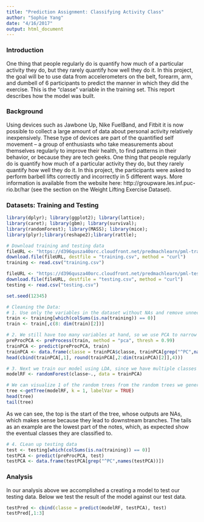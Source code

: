 ```yaml
---
title: "Prediction Assignment: Classifying Activity Class"
author: "Sophie Yang"
date: "4/16/2017"
output: html_document
---
```


### Introduction

One thing that people regularly do is quantify how much of a particular activity they do, but they rarely quantify how well they do it. In this project, the goal will be to use data from accelerometers on the belt, forearm, arm, and dumbell of 6 participants to predict the manner in which they did the exercise. This is the "classe" variable in the training set. This report describes how the model was built.

### Background

Using devices such as Jawbone Up, Nike FuelBand, and Fitbit it is now possible to collect a large amount of data about personal activity relatively inexpensively. These type of devices are part of the quantified self movement – a group of enthusiasts who take measurements about themselves regularly to improve their health, to find patterns in their behavior, or because they are tech geeks. One thing that people regularly do is quantify how much of a particular activity they do, but they rarely quantify how well they do it. In this project, the participants were asked to perform barbell lifts correctly and incorrectly in 5 different ways. More information is available from the website here: http://groupware.les.inf.puc-rio.br/har (see the section on the Weight Lifting Exercise Dataset).

### Datasets: Training and Testing

```r
library(dplyr); library(ggplot2); library(lattice); 
library(caret); library(gbm); library(survival);
library(randomForest); library(MASS); library(mice);
library(plyr);library(reshape2);library(rattle);
```
```r
# Download training and testing data
fileURL <- "https://d396qusza40orc.cloudfront.net/predmachlearn/pml-training.csv"
download.file(fileURL, destfile = "training.csv", method = "curl")
training <- read.csv("training.csv")

fileURL <- "https://d396qusza40orc.cloudfront.net/predmachlearn/pml-testing.csv"
download.file(fileURL, destfile = "testing.csv", method = "curl")
testing <- read.csv("testing.csv")

set.seed(12345)

# Cleaning the Data: 
# 1. Use only the variables in the dataset without NAs and remove unnecessary columns
train <- training[which(colSums(is.na(training)) == 0)]
train <- train[,c(8: dim(train)[2])]

# 2. We still have too many variables at hand, so we use PCA to narrow it down
preProcPCA <- preProcess(train, method = "pca", thresh = 0.99)
trainPCA <- predict(preProcPCA, train)
trainPCA <- data.frame(classe = trainPCA$classe, trainPCA[grep("^PC",names(trainPCA))])
head(cbind(trainPCA[,1], round(trainPCA[,2:dim(trainPCA)[2]],4)))

# 3. Next we train our model using LDA, since we have multiple classes
modelRF <- randomForest(classe~., data = trainPCA)

# We can visualize 1 of the random trees from the random trees we generated
tree <-getTree(modelRF, k = 1, labelVar = TRUE)
head(tree)
tail(tree)
```

As we can see, the top is the start of the tree, whose outputs are NAs, which makes sense because they lead to downstream branches. The tails as an example are the lowest part of the notes, which, as expected show the eventual classes they are classified to.

```r
# 4. CLean up testing data
test <- testing[which(colSums(is.na(training)) == 0)]
testPCA <- predict(preProcPCA, test)
testPCA <- data.frame(testPCA[grep("^PC",names(testPCA))])
```

### Analysis

In our analysis above we accomplished a creating a model to test our testing data. Below we test the result of the model against our test data.

```r
testPred <- cbind(classe = predict(modelRF, testPCA), test)
testPred[,1:3]
```
